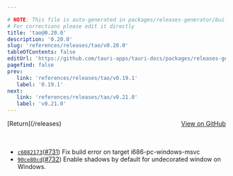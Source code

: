 ```yaml
---

# NOTE: This file is auto-generated in packages/releases-generator/build.ts
# For corrections please edit it directly
title: 'tao@0.20.0'
description: '0.20.0'
slug: 'references/releases/tao/v0.20.0'
tableOfContents: false
editUrl: 'https://github.com/tauri-apps/tauri-docs/packages/releases-generator/build.ts'
pagefind: false
prev:
   link: 'references/releases/tao/v0.19.1'
   label: '0.19.1'
next:
   link: 'references/releases/tao/v0.21.0'
   label: 'v0.21.0'
---
```


<div style="margin-bottom:3rem; display: flex; justify-content: space-between; align-items: center"><span>[Return](/releases)</span><span><a href="https://github.com/tauri-apps/tao/releases/tag/tao-v0.20.0">View on GitHub</a></span></div>

- [`c6082173`](https://github.com/tauri-apps/tao/commit/c6082173a943e23653783fd0872f64c66bf96de9)([#731](https://github.com/tauri-apps/tao/pull/731)) Fix build error on target i686-pc-windows-msvc
- [`90ce80cd`](https://github.com/tauri-apps/tao/commit/90ce80cd4dc8babb5e5fab21fb783c710340b923)([#732](https://github.com/tauri-apps/tao/pull/732)) Enable shadows by default for undecorated window on Windows.

